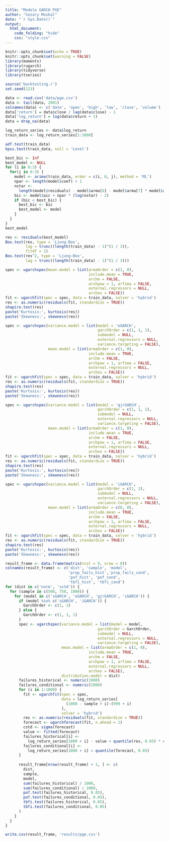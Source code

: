 ```yaml
---
title: "Modele GARCH PGE"
author: "Cezary Moskal"
date: "`r Sys.Date()`"
output: 
  html_document:
    code_folding: "hide"
    css: "style.css"
---
```


```r
knitr::opts_chunk$set(echo = TRUE)
knitr::opts_chunk$set(warning = FALSE)
library(moments)
library(rugarch)
library(tidyverse)
library(tseries)

source('backtesting.r')
set.seed(123)
```


```r
data <- read.csv('data/pge.csv')
data <- tail(data, 2001)
colnames(data) <- c('date', 'open', 'high', 'low', 'close', 'volume')
data['return'] = data$close / lag(data$close) - 1
data['log_return'] = log(data$return + 1)
data = drop_na(data)
```

```r
log_return_series <- data$log_return
train_data <- log_return_series[1:1000]
```

```r
adf.test(train_data)
kpss.test(train_data, null = 'Level')
```

```r
best_bic <- Inf
best_model <- NULL
for (i in 0:3) {
  for(j in 0:3) {
    model <- arima(train_data, order = c(i, 0, j), method = 'ML')
    npar <- length(model$coef) + 1
    nstar <- 
      length(model$residuals) - model$arma[6] - model$arma[7] * model$arma[5]
    bic <- model$aic + npar * (log(nstar) - 2)
    if (bic < best_bic) {
      best_bic <- bic
      best_model <- model
    }
  }
}
best_model
```

```r
res <- residuals(best_model)
Box.test(res, type = 'Ljung-Box',
         lag = trunc((length(train_data) - 1)^(1 / 3)),
         fitdf = 1)
Box.test(res^2, type = 'Ljung-Box',
         lag = trunc((length(train_data) - 1)^(1 / 3)))
```

```r
spec <- ugarchspec(mean.model = list(armaOrder = c(1, 0),
                                     include.mean = TRUE,
                                     archm = FALSE, 
                                     archpow = 1, arfima = FALSE,
                                     external.regressors = NULL,
                                     archex = FALSE))
fit <- ugarchfit(spec = spec, data = train_data, solver = 'hybrid')
res <- as.numeric(residuals(fit, standardize = TRUE))
shapiro.test(res)
paste('Kurtosis:', kurtosis(res))
paste('Skewness:', skewness(res))
```

```r
spec <- ugarchspec(variance.model = list(model = 'eGARCH',
                                         garchOrder = c(1, 1, 1),
                                         submodel = NULL,
                                         external.regressors = NULL,
                                         variance.targeting = FALSE),
                   mean.model = list(armaOrder = c(1, 0),
                                     include.mean = TRUE,
                                     archm = FALSE, 
                                     archpow = 1, arfima = FALSE,
                                     external.regressors = NULL,
                                     archex = FALSE))
fit <- ugarchfit(spec = spec, data = train_data, solver = 'hybrid')
res <- as.numeric(residuals(fit, standardize = TRUE))
shapiro.test(res)
paste('Kurtosis:', kurtosis(res))
paste('Skewness:', skewness(res))
```

```r
spec <- ugarchspec(variance.model = list(model = 'gjrGARCH',
                                         garchOrder = c(1, 1, 1),
                                         submodel = NULL,
                                         external.regressors = NULL,
                                         variance.targeting = FALSE),
                   mean.model = list(armaOrder = c(1, 0),
                                     include.mean = TRUE,
                                     archm = FALSE, 
                                     archpow = 1, arfima = FALSE,
                                     external.regressors = NULL,
                                     archex = FALSE))
fit <- ugarchfit(spec = spec, data = train_data, solver = 'hybrid')
res <- as.numeric(residuals(fit, standardize = TRUE))
shapiro.test(res)
paste('Kurtosis:', kurtosis(res))
paste('Skewness:', skewness(res))
```

```r
spec <- ugarchspec(variance.model = list(model = 'iGARCH',
                                         garchOrder = c(1, 1),
                                         submodel = NULL,
                                         external.regressors = NULL,
                                         variance.targeting = FALSE),
                   mean.model = list(armaOrder = c(0, 0),
                                     include.mean = TRUE,
                                     archm = FALSE, 
                                     archpow = 1, arfima = FALSE,
                                     external.regressors = NULL,
                                     archex = FALSE))
fit <- ugarchfit(spec = spec, data = train_data, solver = 'hybrid')
res <- as.numeric(residuals(fit, standardize = TRUE))
shapiro.test(res)
paste('Kurtosis:', kurtosis(res))
paste('Skewness:', skewness(res))
```

```r
result_frame <- data.frame(matrix(ncol = 9, nrow = 0))
colnames(result_frame) <- c('dist', 'sample', 'model',
                            'prop_fails_hist','prop_fails_cond',
                            'pof_hist', 'pof_cond',
                            'tbfi_hist', 'tbfi_cond')
for (dist in c('norm', 'sstd')) {
  for (sample in c(500, 750, 1000)) {
    for (model in c('sGARCH', 'eGARCH', 'gjrGARCH', 'iGARCH')) {
      if (model %in% c('sGARCH', 'iGARCH')) {
        GarchOrder <- c(1, 1)
      } else {
        GarchOrder <- c(1, 1, 1)
      }
      spec <- ugarchspec(variance.model = list(model = model,
                                         garchOrder = GarchOrder,
                                         submodel = NULL,
                                         external.regressors = NULL,
                                         variance.targeting = FALSE),
                         mean.model = list(armaOrder = c(1, 0),
                                     include.mean = TRUE,
                                     archm = FALSE, 
                                     archpow = 1, arfima = FALSE,
                                     external.regressors = NULL,
                                     archex = FALSE),
                         distribution.model = dist)
      failures_historical <- numeric(1000)
      failures_conditional <- numeric(1000)
      for (i in 1:1000) {
        fit <- ugarchfit(spec = spec,
                         data = log_return_series[
                           (1000 - sample + i):(999 + i)
                         ],
                         solver = 'hybrid')
        res <- as.numeric(residuals(fit, standardize = TRUE))
        forecast <- ugarchforecast(fit, n.ahead = 1)
        cstd <- sigma(forecast)
        value <- fitted(forecast)
        failures_historical[i] <- 
          log_return_series[1000 + i] - value < quantile(res, 0.05) * cstd
        failures_conditional[i] <- 
          log_return_series[1000 + i] < quantile(forecast, 0.05)
      }
      
      result_frame[nrow(result_frame) + 1, ] <- c(
        dist,
        sample,
        model,
        sum(failures_historical) / 1000,
        sum(failures_conditional) / 1000,
        pof.test(failures_historical, 0.05),
        pof.test(failures_conditional, 0.05),
        tbfi.test(failures_historical, 0.05),
        tbfi.test(failures_conditional, 0.05)
      )
    }
  }
}
```

```r
write.csv(result_frame, 'results/pge.csv')
```
